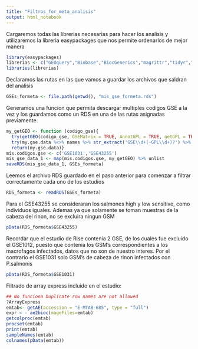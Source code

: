 ```yaml
---
title: "Filtros_for_meta_analisis"
output: html_notebook
---
```

Cargaremos todas las librerias necesarias para hacer los analisis y utilizaremos la libreria easypackages que nos permite ordenarlos de mejor manera
```r
library(easypackages)
librerias <- c("GEOquery","Biobase","BiocGenerics","magrittr","tidyr","dplyr","stringr","limma","EnhancedVolcano", "purrr","foreach","tidyverse", "xlsx","Hmisc", "tidyverse", "PAA", "data.table", "ArrayExpress", "SRAdb","seqinr","MetaVolcanoR")
libraries(librerias)
```
Declaramos las rutas en las que vamos a guardar los archivos que saldran del analisis
```r
GSEs_formeta <- file.path(getwd(), "mis_gse_formeta.rds")
```
Generamos una funcion que permita descargar multiples codigos GSE a la vez y los guardamos como un RDS en una de las rutas asignadas previamente.
```r
my_getGEO <- function (codigo_gse){
  try(getGEO(codigo_gse, GSEMatrix = TRUE, AnnotGPL = TRUE, getGPL = TRUE) -> my.gse.data)
  try(my.gse.data %<>% names %>% str_extract('GSE\\d+(-GPL\\d+)?') %>% set_names(my.gse.data,.))
  return(my.gse.data)}
mis.codigos.gse <- c('GSE1031','GSE43255')
mis_gse_data_1 <- map(mis.codigos.gse, my_getGEO) %>% unlist 
saveRDS(mis_gse_data_1, GSEs_formeta)
```
Leemos el archivo RDS guardado en el paso anterior para comenzar a filtrar correctamente cada uno de los estudios 
```r
RDS_formeta <- readRDS(GSEs_formeta)
```
Para el GSE43255 se consideraran los salmones high y low sensitive, como individuos iguales. Ademas ya que solamente se toman muestras de la cabeza del rinon, no se excluira ningun GSM
```r
pData(RDS_formeta$GSE43255)
```
Recordar que el estudio de Rise contenia 2 GSE, de los cuales fue excluido el GSE1012, puesto que contenia los GSM's correspondientes a los macrofagos infectados, datos que no son de nuestro interes. Por el contrario el GSE1031 solo GSM's de cabeza de rinon infectados con P.salmonis
```r
pData(RDS_formeta$GSE1031)
```
Filtrado de array express incluido en el estudio:
```r
## No funciona Duplicate row names are not allowed
?ArrayExpress
emtab<- getAE(accession = "E-MTAB-685", type = "full")
expr < - ae2bioc(mageFiles=emtab)
getcolproc(emtab)
procset(emtab)
print(emtab)
sampleNames(emtab)
colnames(pData(emtab))
```


